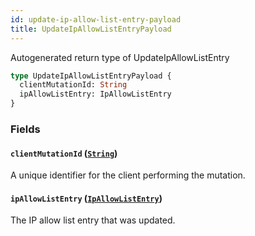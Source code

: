 ```yaml
---
id: update-ip-allow-list-entry-payload
title: UpdateIpAllowListEntryPayload
---
```


Autogenerated return type of UpdateIpAllowListEntry

```graphql
type UpdateIpAllowListEntryPayload {
  clientMutationId: String
  ipAllowListEntry: IpAllowListEntry
}
```

### Fields

#### `clientMutationId` ([`String`](/docs/api/scalars/string))

A unique identifier for the client performing the mutation.

#### `ipAllowListEntry` ([`IpAllowListEntry`](/docs/api/objects/ip-allow-list-entry))

The IP allow list entry that was updated.
